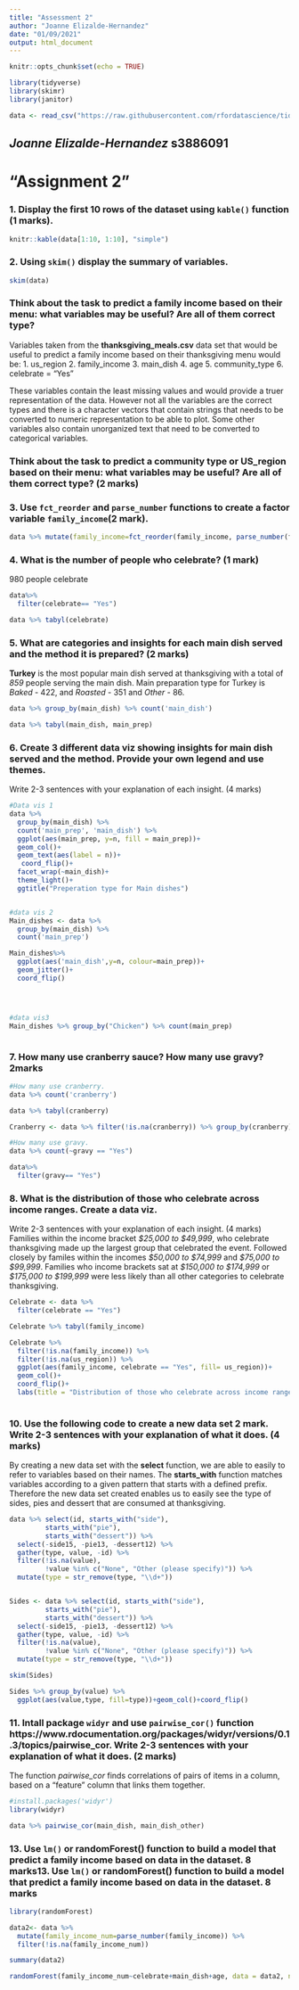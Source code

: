 ```yaml
---
title: "Assessment 2"
author: "Joanne Elizalde-Hernandez"
date: "01/09/2021"
output: html_document
---
```


```r
knitr::opts_chunk$set(echo = TRUE)

library(tidyverse)
library(skimr)
library(janitor)

data <- read_csv("https://raw.githubusercontent.com/rfordatascience/tidytuesday/master/data/2018/2018-11-20/thanksgiving_meals.csv")
```
## *Joanne Elizalde-Hernandez*  **s3886091**

# "Assignment 2"

### 1. Display the first 10 rows of the dataset using `kable()` function (1 marks). 

```r
knitr::kable(data[1:10, 1:10], "simple")
```

### 2. Using `skim()` display the summary of variables. 

```r
skim(data)
```
### Think about the task to predict a family income based on their menu: what variables may be useful? Are all of them correct type? 
Variables taken from the **thanksgiving_meals.csv** data set that would be useful to predict a family income based on their thanksgiving menu would be:
1. us_region
2. family_income
3. main_dish
4. age
5. community_type
6. celebrate = "Yes"

These variables contain the least missing values and would provide a truer representation of the data.  However not all the variables are the correct types and there is a character vectors that contain strings that needs to be converted to numeric representation to be able to plot. Some other variables also contain unorganized text that need to be converted to categorical variables.

### Think about the task to predict a community type or US_region based on their menu: what variables may be useful? Are all of them correct type? (2 marks)





### 3. Use `fct_reorder` and `parse_number` functions to create a factor variable `family_income`(2 mark).

```r
data %>% mutate(family_income=fct_reorder(family_income, parse_number(family_income)))
```

### 4. What is the number of people who celebrate? (1 mark)
980 people celebrate

```r
data%>%
  filter(celebrate== "Yes")

data %>% tabyl(celebrate)
```

### 5. What are categories and insights for each main dish served and the method it is prepared? (2 marks)
**Turkey** is the most popular main dish served at thanksgiving with a total of *859* people serving the main dish. Main preparation type for Turkey is *Baked* - 422, and *Roasted* - 351 and *Other* - 86.

```r
data %>% group_by(main_dish) %>% count('main_dish')

data %>% tabyl(main_dish, main_prep)


```

### 6. Create 3 different data viz showing insights for main dish served and the method. Provide your own legend and use themes.
Write 2-3 sentences with your explanation of each insight. (4 marks)

```r
#Data vis 1
data %>% 
  group_by(main_dish) %>% 
  count('main_prep', 'main_dish') %>% 
  ggplot(aes(main_prep, y=n, fill = main_prep))+
  geom_col()+
  geom_text(aes(label = n))+
   coord_flip()+
  facet_wrap(~main_dish)+
  theme_light()+
  ggtitle("Preperation type for Main dishes")


#data vis 2
Main_dishes <- data %>% 
  group_by(main_dish) %>% 
  count('main_prep') 

Main_dishes%>% 
  ggplot(aes('main_dish',y=n, colour=main_prep))+
  geom_jitter()+
  coord_flip()





```
```r
#data vis3
Main_dishes %>% group_by("Chicken") %>% count(main_prep)



```
### 7. How many use cranberry sauce? How many use gravy? 2marks

```r
#How many use cranberry.
data %>% count('cranberry')

data %>% tabyl(cranberry)

Cranberry <- data %>% filter(!is.na(cranberry)) %>% group_by(cranberry) %>% count()

#How many use gravy.
data %>% count(~gravy == "Yes")

data%>%
  filter(gravy== "Yes")


```

### 8. What is the distribution of those who celebrate across income ranges. Create a data viz.
Write 2-3 sentences with your explanation of each insight. (4 marks)
Families within the income bracket *$25,000 to $49,999*, who celebrate thanksgiving made up the largest group that celebrated the event.  Followed closely by familes within the incomes *$50,000 to $74,999* and *$75,000 to $99,999*.
Families who income brackets sat at *$150,000 to $174,999* or *$175,000 to $199,999*  were less likely than all other categories to celebrate thanksgiving.

```r
Celebrate <- data %>% 
  filter(celebrate == "Yes")

Celebrate %>% tabyl(family_income)

Celebrate %>% 
  filter(!is.na(family_income)) %>% 
  filter(!is.na(us_region)) %>% 
  ggplot(aes(family_income, celebrate == "Yes", fill= us_region))+
  geom_col()+
  coord_flip()+
  labs(title = "Distribution of those who celebrate across income ranges", x = "Family Income bracket", y = "Count of People who Celebrate Thanksgiving")
 

```
### 10. Use the following code to create a new data set 2 mark. Write 2-3 sentences with your explanation of what it does. (4 marks)

By creating a new data set with the **select** function, we are able to easily to refer to variables based on their names. The **starts_with** function matches variables according to a given pattern that starts with a defined prefix.  Therefore the new data set created enables us to easily see the type of sides, pies and dessert that are consumed at thanksgiving.

```r
data %>% select(id, starts_with("side"),
         starts_with("pie"),
         starts_with("dessert")) %>%
  select(-side15, -pie13, -dessert12) %>%
  gather(type, value, -id) %>%
  filter(!is.na(value),
         !value %in% c("None", "Other (please specify)")) %>%
  mutate(type = str_remove(type, "\\d+"))


Sides <- data %>% select(id, starts_with("side"),
         starts_with("pie"),
         starts_with("dessert")) %>%
  select(-side15, -pie13, -dessert12) %>%
  gather(type, value, -id) %>%
  filter(!is.na(value),
         !value %in% c("None", "Other (please specify)")) %>%
  mutate(type = str_remove(type, "\\d+"))

skim(Sides)

Sides %>% group_by(value) %>% 
  ggplot(aes(value,type, fill=type))+geom_col()+coord_flip()
```
### 11. Intall package `widyr` and use `pairwise_cor()` function https://www.rdocumentation.org/packages/widyr/versions/0.1.3/topics/pairwise_cor. Write 2-3 sentences with your explanation of what it does. (2 marks)

The function *pairwise_cor* finds correlations of pairs of items in a column, based on a "feature" column that links them together. 

```r
#install.packages('widyr')
library(widyr)

data %>% pairwise_cor(main_dish, main_dish_other)

```
### 13. Use `lm()` or randomForest() function to build a model that predict a family income based on data in the dataset. 8 marks13. Use `lm()` or randomForest() function to build a model that predict a family income based on data in the dataset. 8 marks


```r
library(randomForest)

data2<- data %>% 
  mutate(family_income_num=parse_number(family_income)) %>% 
  filter(!is.na(family_income_num))

summary(data2)

randomForest(family_income_num~celebrate+main_dish+age, data = data2, na.action = na.omit)


```

